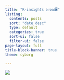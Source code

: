 ```yaml
---
title: "R-insights 📈⚙️📊🖥️"
listing:
  contents: posts
  sort: "date desc"
  type: default
  categories: true
  sort-ui: false
  filter-ui: false
page-layout: full
title-block-banner: true
theme: cyborg

---
```


![](intro.gif)